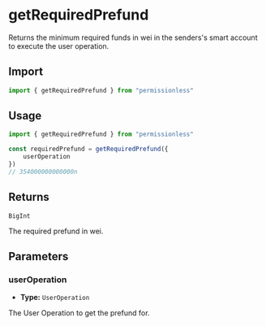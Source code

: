 
<VersionWarning version="0.1" />

# getRequiredPrefund

Returns the minimum required funds in wei in the senders's smart account to execute the user operation.

## Import

```ts
import { getRequiredPrefund } from "permissionless"
```

## Usage

```ts
import { getRequiredPrefund } from "permissionless"

const requiredPrefund = getRequiredPrefund({
    userOperation
})
// 354000000000000n
```

## Returns

`BigInt`

The required prefund in wei.

## Parameters

### userOperation

- **Type:** `UserOperation`

The User Operation to get the prefund for.

